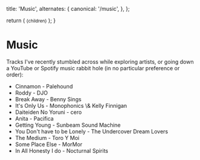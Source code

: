 
  title: 'Music',
  alternates: {
    canonical: '/music',
  },
};


  return (
    <small className="flex text-sm text-gray-500 -mt-3 mb-3">{children}</small>
  );
}

# Music  

<AnimatedName />


Tracks I've recently stumbled across while exploring artists, or going down a YouTube or Spotify music rabbit hole
(in no particular preference or order):

- <Link href="https://music.youtube.com/watch?v=0Fws81QqSkA&si=SFkCmu9ZcRdiTLcR">Cinnamon - Palehound </Link>
- <Link href="https://music.youtube.com/watch?v=Qaw9iVwsP08&si=h2YkupSO75gS18XJ">Roddy - DJO </Link>
- <Link href="https://music.youtube.com/watch?v=OXbdbOYDy0c&si=ccKO-wJnppvuuBEv">Break Away - Benny Sings </Link>
- <Link href="https://music.youtube.com/watch?v=j8lxzU8QV7A&si=ffndaiiC708elUvU"> It's Only Us - Monophonics \& Kelly Finnigan </Link>
- <Link href="https://music.youtube.com/watch?v=7wWiKeK86lM&si=V9_lPqTn6qPocQPc">Daiteiden No Yoruni - cero </Link>
- <Link href="https://music.youtube.com/watch?v=pcPR7lNhhHQ&si=1hk_JCE1-uoZcYUs"> Anita - Pacifica </Link>
- <Link href="https://music.youtube.com/watch?v=WFiiUyB3huM&si=pxzyrF_1SE11ElUp"> Getting Young - Sunbeam Sound Machine </Link>
- <Link href="https://music.youtube.com/watch?v=Lpuypyve7H8&si=91rXGGKe9CWtaL5j">You Don't have to be Lonely - The Undercover Dream Lovers </Link>
- <Link href="https://music.youtube.com/watch?v=gMKbpH1k_dQ&si=YU2wJODv64Ei-IqK">The Medium - Toro Y Moi </Link>
- <Link href="https://music.youtube.com/watch?v=CGGIkoqPCW8&si=d3OgivocDl8ftbTX">Some Place Else - MorMor </Link>
- <Link href="https://music.youtube.com/channel/UChhaM6li_V1-jecfiWKf6mA"> In All Honesty I do - Nocturnal Spirits </Link>




